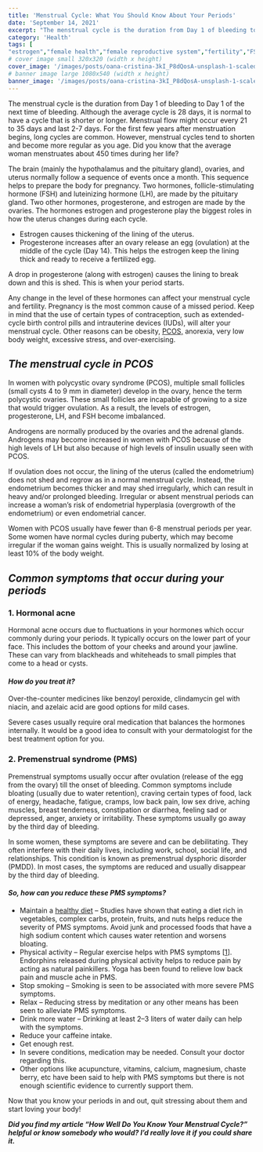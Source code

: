 ```yaml
---
title: 'Menstrual Cycle: What You Should Know About Your Periods'
date: 'September 14, 2021'
excerpt: "The menstrual cycle is the duration from Day 1 of bleeding to Day 1 of the next time of bleeding. Although the average cycle is 28 days, it is normal to have a cycle that is shorter or longer. Menstrual flow might occur every 21 to 35 days and last 2-7 days."
category: 'Health'
tags: [
"estrogen","female health","female reproductive system","fertility","FSH","health","hormonal acne","IVF","LH","menstrual cycles","menstruation","ovary","PCOS","period cramps","period pimples","periods","PMDD","PMS","pregnancy","premenstrual dysphoric disorder","Premenstrual syndrome","progesterone","women's health"]
# cover image small 320x320 (width x height)
cover_image: '/images/posts/oana-cristina-3kI_P8dQosA-unsplash-1-scaled.webp'
# banner image large 1080x540 (width x height)
banner_image: '/images/posts/oana-cristina-3kI_P8dQosA-unsplash-1-scaled.webp'
---
```


The menstrual cycle is the duration from Day 1 of bleeding to Day 1 of the next time of bleeding. Although the average cycle is 28 days, it is normal to have a cycle that is shorter or longer. Menstrual flow might occur every 21 to 35 days and last 2-7 days. For the first few years after menstruation begins, long cycles are common. However, menstrual cycles tend to shorten and become more regular as you age. Did you know that the average woman menstruates about 450 times during her life?

The brain (mainly the hypothalamus and the pituitary gland), ovaries, and uterus normally follow a sequence of events once a month. This sequence helps to prepare the body for pregnancy. Two hormones, follicle-stimulating hormone (FSH) and luteinizing hormone (LH), are made by the pituitary gland. Two other hormones, progesterone, and estrogen are made by the ovaries. The hormones estrogen and progesterone play the biggest roles in how the uterus changes during each cycle.

- Estrogen causes thickening of the lining of the uterus.
- Progesterone increases after an ovary release an egg (ovulation) at the middle of the cycle (Day 14). This helps the estrogen keep the lining thick and ready to receive a fertilized egg.

A drop in progesterone (along with estrogen) causes the lining to break down and this is shed. This is when your period starts.

Any change in the level of these hormones can affect your menstrual cycle and fertility. Pregnancy is the most common cause of a missed period. Keep in mind that the use of certain types of contraception, such as extended-cycle birth control pills and intrauterine devices (IUDs), will alter your menstrual cycle. Other reasons can be obesity, [PCOS,](https://healthootopia.com/health/pcos-risk-factors-symptoms-diagnosis-and-treatment-options/) anorexia, very low body weight, excessive stress, and over-exercising.

## _The menstrual cycle in PCOS_

In women with polycystic ovary syndrome (PCOS), multiple small follicles (small cysts 4 to 9 mm in diameter) develop in the ovary, hence the term polycystic ovaries. These small follicles are incapable of growing to a size that would trigger ovulation. As a result, the levels of estrogen, progesterone, LH, and FSH become imbalanced.

Androgens are normally produced by the ovaries and the adrenal glands. Androgens may become increased in women with PCOS because of the high levels of LH but also because of high levels of insulin usually seen with PCOS.

If ovulation does not occur, the lining of the uterus (called the endometrium) does not shed and regrow as in a normal menstrual cycle. Instead, the endometrium becomes thicker and may shed irregularly, which can result in heavy and/or prolonged bleeding. Irregular or absent menstrual periods can increase a woman’s risk of endometrial hyperplasia (overgrowth of the endometrium) or even endometrial cancer.

Women with PCOS usually have fewer than 6-8 menstrual periods per year. Some women have normal cycles during puberty, which may become irregular if the woman gains weight. This is usually normalized by losing at least 10% of the body weight.

## _Common symptoms that occur during your periods_

### 1\. Hormonal acne

Hormonal acne occurs due to fluctuations in your hormones which occur commonly during your periods. It typically occurs on the lower part of your face. This includes the bottom of your cheeks and around your jawline. These can vary from blackheads and whiteheads to small pimples that come to a head or cysts.

#### _How do you treat it?_

Over-the-counter medicines like benzoyl peroxide, clindamycin gel with niacin, and azelaic acid are good options for mild cases.

Severe cases usually require oral medication that balances the hormones internally. It would be a good idea to consult with your dermatologist for the best treatment option for you.

### 2\. Premenstrual syndrome (PMS)

Premenstrual symptoms usually occur after ovulation (release of the egg from the ovary) till the onset of bleeding. Common symptoms include bloating (usually due to water retention), craving certain types of food, lack of energy, headache, fatigue, cramps, low back pain, low sex drive, aching muscles, breast tenderness, constipation or diarrhea, feeling sad or depressed, anger, anxiety or irritability. These symptoms usually go away by the third day of bleeding.

In some women, these symptoms are severe and can be debilitating. They often interfere with their daily lives, including work, school, social life, and relationships. This condition is known as premenstrual dysphoric disorder (PMDD). In most cases, the symptoms are reduced and usually disappear by the third day of bleeding.

#### _So, how can you reduce these PMS symptoms?_

- Maintain a [healthy diet](https://healthootopia.com/health/the-best-foods-for-insulin-resistance/) – Studies have shown that eating a diet rich in vegetables, complex carbs, protein, fruits, and nuts helps reduce the severity of PMS symptoms. Avoid junk and processed foods that have a high sodium content which causes water retention and worsens bloating.
- Physical activity – Regular exercise helps with PMS symptoms \[[1](https://pubmed.ncbi.nlm.nih.gov/8027958/)\]. Endorphins released during physical activity helps to reduce pain by acting as natural painkillers. Yoga has been found to relieve low back pain and muscle ache in PMS.
- Stop smoking – Smoking is seen to be associated with more severe PMS symptoms.
- Relax – Reducing stress by meditation or any other means has been seen to alleviate PMS symptoms.
- Drink more water – Drinking at least 2–3 liters of water daily can help with the symptoms.
- Reduce your caffeine intake.
- Get enough rest.
- In severe conditions, medication may be needed. Consult your doctor regarding this.
- Other options like acupuncture, vitamins, calcium, magnesium, chaste berry, etc have been said to help with PMS symptoms but there is not enough scientific evidence to currently support them.

Now that you know your periods in and out, quit stressing about them and start loving your body!

**_Did you find my article “How Well Do You Know Your Menstrual Cycle?” helpful or know somebody who would? I’d really love it if you could share it._**
